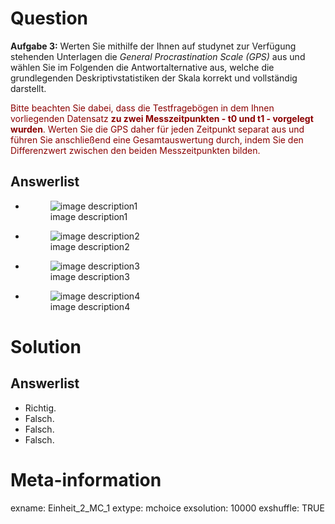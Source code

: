 Question
========
**Aufgabe 3:** Werten Sie mithilfe der Ihnen auf studynet zur Verfügung stehenden Unterlagen die *General Procrastination Scale (GPS)* aus und wählen Sie im Folgenden die Antwortalternative aus, welche die grundlegenden Deskriptivstatistiken der Skala korrekt und vollständig darstellt.

<font color='darkred'>Bitte beachten Sie dabei, dass die Testfragebögen in dem Ihnen vorliegenden Datensatz **zu zwei Messzeitpunkten - t0 und t1 - vorgelegt wurden**. Werten Sie die GPS daher für jeden Zeitpunkt separat aus und führen Sie anschließend eine Gesamtauswertung durch, indem Sie den Differenzwert zwischen den beiden Messzeitpunkten bilden.</font>

Answerlist
----------
* ![image description1](images/Einheit_2_MC_3_a.png)
* ![image description2](images/Einheit_2_MC_3_b.png)
* ![image description3](images/Einheit_2_MC_3_c.png)
* ![image description4](images/Einheit_2_MC_3_d.png)



Solution
========

Answerlist
----------
* Richtig.
* Falsch. 
* Falsch. 
* Falsch.


Meta-information
================
exname: Einheit_2_MC_1
extype: mchoice 
exsolution: 10000
exshuffle: TRUE